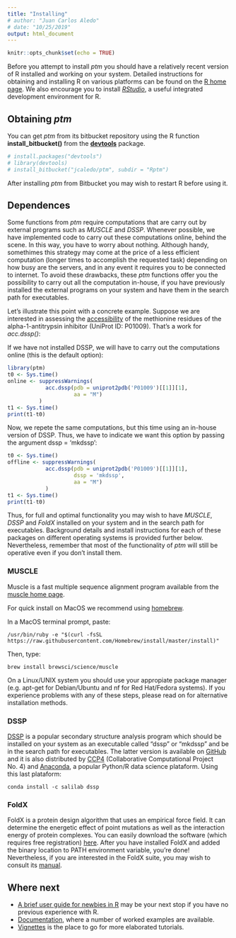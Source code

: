 ```yaml
---
title: "Installing"
# author: "Juan Carlos Aledo"
# date: "10/25/2019"
output: html_document
---
```


```r
knitr::opts_chunk$set(echo = TRUE)
```


Before you attempt to install _ptm_ you should have a relatively recent version of R installed and working on your system. Detailed instructions for obtaining and installing R on various platforms can be found on the [R home page](http://www.r-project.org/). We also encourage you to install [_RStudio_](https://rstudio.com/), a useful integrated development environment for R.

## Obtaining _ptm_

You can get _ptm_ from its bitbucket repository using the R function **install_bitbucket()** from the [**devtools**](https://www.r-project.org/nosvn/pandoc/devtools.html) package. 

```r
# install.packages("devtools")
# library(devtools)
# install_bitbucket("jcaledo/ptm", subdir = "Rptm") 
```

After installing _ptm_ from Bitbucket you may wish to restart R before using it.


## Dependences

Some functions from _ptm_ require computations that are carry out by external programs such as _MUSCLE_ and _DSSP_. Whenever possible, we have implemented code to carry out these computations online, behind the scene. In this way, you have to worry about nothing. Although handy, somethimes this strategy may come at the price of a less efficient computation (longer times to accomplish the requested task) depending on how busy are the servers, and in any event it requires you to be connected to internet. To avoid these drawbacks, these _ptm_ functions offer you the possibility to carry out all the computation in-house, if you have previously installed the external programs on your system and have them in the search path for executables. 

Let's illustrate this point with a concrete example. Suppose we are interested in assessing the [accessibility](https://en.wikipedia.org/wiki/Relative_accessible_surface_area) of the methionine residues of the alpha-1-antitrypsin inhibitor (UniProt ID: P01009). That's a work for _acc.dssp()_:

If we have not installed DSSP, we will have to carry out the computations online (this is the default option): 

```r
library(ptm)
t0 <- Sys.time()
online <- suppressWarnings(
            acc.dssp(pdb = uniprot2pdb('P01009')[[1]][1], 
                     aa = "M")
          )
t1 <- Sys.time()
print(t1-t0)
```
Now, we repete the same computations, but this time using an in-house version of DSSP. Thus, we have to indicate we want this option by passing the argument dssp = 'mkdssp':

```r
t0 <- Sys.time()
offline <- suppressWarnings(
            acc.dssp(pdb = uniprot2pdb('P01009')[[1]][1], 
                     dssp = 'mkdssp',
                     aa = "M")
            )
t1 <- Sys.time()
print(t1-t0)
```

  
Thus, for full and optimal functionality you may wish to have _MUSCLE_, _DSSP_ and _FoldX_ installed on your system and in the search path for executables. Background details and install instructions for each of these packages on different operating systems is provided further below. Nevertheless, remember that most of the functionality of _ptm_ will still be operative even if you don't install them.

### MUSCLE

Muscle is a fast multiple sequence alignment program available from the [muscle home page](http://www.drive5.com/muscle).

For quick install on MacOS we recommend using [homebrew](https://brew.sh/index.html).

In a MacOS terminal prompt, paste:

```
/usr/bin/ruby -e "$(curl -fsSL https://raw.githubusercontent.com/Homebrew/install/master/install)"
```

Then, type:

```
brew install brewsci/science/muscle
```

On a Linux/UNIX system you should use your appropiate package manager (e.g. apt-get for Debian/Ubuntu and nf for Red Hat/Fedora systems). If you experience problems with any of these steps, please read on for alternative installation methods.

### DSSP

[DSSP](http://swift.cmbi.ru.nl/gv/dssp/) is a popular secondary structure analysis program which should be installed on your system as an executable called “dssp” or "mkdssp" and be in the search path for executables. The latter version is available on [GitHub](https://github.com/cmbi/dssp) and it is also distributed by [CCP4](http://www.ccp4.ac.uk/) (Collaborative Computational Project No. 4) and [Anaconda](https://www.anaconda.com/distribution/), a popular Python/R data science plataform. Using this last plataform:

```
conda install -c salilab dssp
```

### FoldX

FoldX is a protein design algorithm that uses an empirical force field. It can determine the energetic effect of point mutations as well as the interaction energy of protein complexes. You can easily download the software (which requires free registration) [here](http://foldxsuite.crg.eu/). After you have installed FoldX and added the binary location to PATH environment variable, you're done! Nevertheless, if you are interested in the FoldX suite, you may wish to consult its [manual](http://foldxsuite.crg.eu/documentation).


## Where next

* [A brief user guide for newbies in R](./aboutR) may be your next stop if you have no previous experience with R. 
* [Documentation](./documentation), where a number of worked examples are available. 
* [Vignettes](/vignettes/dummy.html) is the place to go for more elaborated tutorials.


